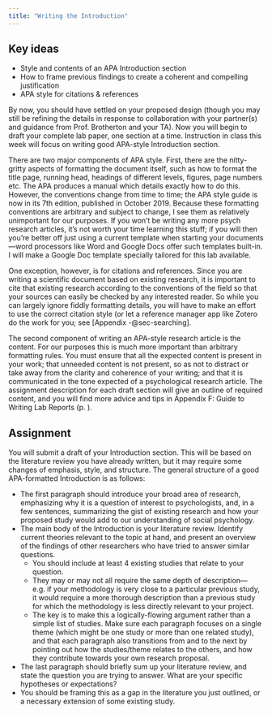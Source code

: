 ```yaml
---
title: "Writing the Introduction"
---
```


## Key ideas

- Style and contents of an APA Introduction section
- How to frame previous findings to create a coherent and compelling justification
- APA style for citations & references


By now, you should have settled on your proposed design (though you may still be refining the details in response to collaboration with your partner(s) and guidance from Prof. Brotherton and your TA). Now you will begin to draft your complete lab paper, one section at a time. Instruction in class this week will focus on writing good APA-style Introduction section.

There are two major components of APA style. First, there are the nitty-gritty aspects of formatting the document itself, such as how to format the title page, running head, headings of different levels, figures, page numbers etc. The APA produces a manual which details exactly how to do this. However, the conventions change from time to time; the APA style guide is now in its 7th edition, published in October 2019. Because these formatting conventions are arbitrary and subject to change, I see them as relatively unimportant for our purposes. If you won’t be writing any more psych research articles, it’s not worth your time learning this stuff; if you will then you’re better off just using a current template when starting your documents—word processors like Word and Google Docs offer such templates built-in. I will make a Google Doc template specially tailored for this lab available.

One exception, however, is for citations and references. Since you are writing a scientific document based on existing research, it is important to cite that existing research according to the conventions of the field so that your sources can easily be checked by any interested reader. So while you can largely ignore fiddly formatting details, you will have to make an effort to use the correct citation style (or let a reference manager app like Zotero do the work for you; see [Appendix -@sec-searching].

The second component of writing an APA-style research article is the content. For our purposes this is much more important than arbitrary formatting rules. You must ensure that all the expected content is present in your work; that unneeded content is not present, so as not to distract or take away from the clarity and coherence of your writing; and that it is communicated in the tone expected of a psychological research article. The assignment description for each draft section will give an outline of required content, and you will find more advice and tips in Appendix F: Guide to Writing Lab Reports (p. ).



## Assignment

You will submit a draft of your Introduction section. This will be based on the literature review you have already written, but it may require some changes of emphasis, style, and structure. The general structure of a good APA-formatted Introduction is as follows:

- The first paragraph should introduce your broad area of research, emphasizing why it is a question of interest to psychologists, and, in a few sentences, summarizing the gist of existing research and how your proposed study would add to our understanding of social psychology.
- The main body of the Introduction is your literature review. Identify current theories relevant to the topic at hand, and present an overview of the findings of other researchers who have tried to answer similar questions. 
    - You should include at least 4 existing studies that relate to your question. 
    - They may or may not all require the same depth of description—e.g. if your methodology is very close to a particular previous study, it would require a more thorough description than a previous study for which the methodology is less directly relevant to your project.
    - The key is to make this a logically-flowing argument rather than a simple list of studies. Make sure each paragraph focuses on a single theme (which might be one study or more than one related study), and that each paragraph also transitions from and to the next by pointing out how the studies/theme relates to the others, and how they contribute towards your own research proposal.
- The last paragraph should briefly sum up your literature review, and state the question you are trying to answer. What are your specific hypotheses or expectations?
- You should be framing this as a gap in the literature you just outlined, or a necessary extension of some existing study.

